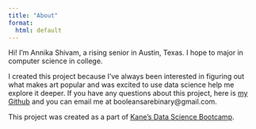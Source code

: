 ```yaml
---
title: "About"
format: 
  html: default
---
```


Hi! I'm Annika Shivam, a rising senior in Austin, Texas. I hope to major in computer science in college.

I created this project because I've always been interested in figuring out what makes art popular and was excited to use data science help me explore it deeper. If you have any questions about this project, here is [my Github](https://github.com/booleansarebinary) and you can email me at booleansarebinary@gmail.com.

This project was created as a part of [Kane's Data Science Bootcamp](https://bootcamp.davidkane.info/).

